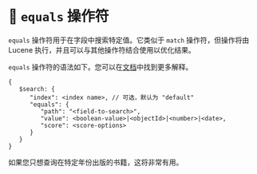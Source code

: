 # 📘 `equals` 操作符

`equals` 操作符用于在字段中搜索特定值。它类似于 `match` 操作符，但操作将由 Lucene 执行，并且可以与其他操作符结合使用以优化结果。

`equals` 操作符的语法如下。您可以在[文档](<Link to="">)中找到更多解释。

```
{
   $search: {
      "index": <index name>, // 可选，默认为 "default"
      "equals": {
         "path": "<field-to-search>",
         "value": <boolean-value>|<objectId>|<number>|<date>,
         "score": <score-options>
      }
   }
}
```

如果您只想查询在特定年份出版的书籍，这将非常有用。